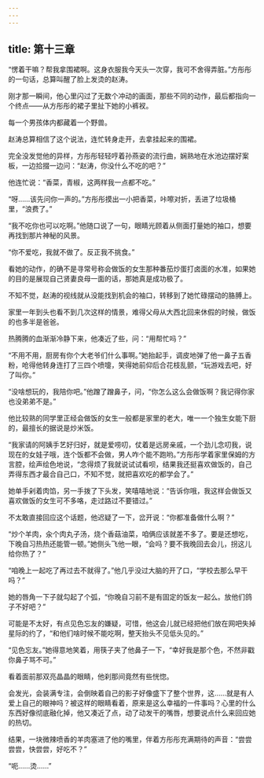 ```yaml
---
---
---
```

title: 第十三章
---




“愣着干嘛？帮我拿围裙啊。这身衣服我今天头一次穿，我可不舍得弄脏。”方彤彤的一句话，总算叫醒了脸上发烫的赵涛。

刚才那一瞬间，他心里闪过了无数个冲动的画面，那些不同的动作，最后都指向一个终点——从方彤彤的裙子里扯下她的小裤衩。

每一个男孩体内都藏着一个野兽。

赵涛总算相信了这个说法，连忙转身走开，去拿挂起来的围裙。

完全没发觉他的异样，方彤彤轻轻哼着孙燕姿的流行曲，娴熟地在水池边摆好案板，一边拾掇一边问：“赵涛，你没什么不吃的吧？”

他连忙说：“香菜，青椒，这两样我一点都不吃。”

“呀……该先问你一声的。”方彤彤摸出一小把香菜，咔嚓对折，丢进了垃圾桶里，“浪费了。”

“我不吃你也可以吃啊。”他随口说了一句，眼睛光顾着从侧面打量她的袖口，想要再找到那片神秘的风景。

“你不爱吃，我就不做了。反正我不挑食。”

看她的动作，的确不是寻常号称会做饭的女生那种番茄炒蛋打卤面的水准，如果她的目的是展现自己贤妻良母一面的话，那她真是成功极了。

不知不觉，赵涛的视线就从没能找到机会的袖口，转移到了她忙碌摆动的胳膊上。

家里一年到头也看不到几次这样的情景，难得父母从大西北回来休假的时候，做饭的也多半是爸爸。

热腾腾的血渐渐冷静下来，他凑近了些，问：“用帮忙吗？”

“不用不用，厨房有你个大老爷们什么事啊。”她抬起手，调皮地弹了他一鼻子五香粉，呛得他转身连打了三四个喷嚏，笑得她前仰后合花枝乱颤，“玩游戏去吧，好了叫你。”

“没啥想玩的，我陪你吧。”他蹭了蹭鼻子，问，“你怎么这么会做饭啊？我记得你家也没弟弟不是。”

他比较熟的同学里正经会做饭的女生一般都是家里的老大，唯一一个独生女能下厨的，最擅长的据说是炒米饭。

“我家请的阿姨手艺好归好，就是爱唠叨，仗着是远房亲戚，一个劲儿念叨我，说现在的女娃子哦，连个饭都不会做，男人咋个能不跑哟。”方彤彤学着家里保姆的方言腔，绘声绘色地说，“念得烦了我就说试试看呗，结果我还挺喜欢做饭的，自己弄得东西才最合自己口，不知不觉，就把喜欢吃的都学会了。”

她单手剁着肉馅，另一手拨了下头发，笑嘻嘻地说：“告诉你哦，我这样会做饭又喜欢做饭的女生可不多咯，走过路过不要错过。”

不太敢直接回应这个话题，他迟疑了一下，岔开说：“你都准备做什么啊？”

“炒个羊肉，汆个肉丸子汤，烧个香菇油菜，咱俩应该就差不多了。要是还想吃，下晚自习热热还能管一顿。”她侧头飞他一眼，“会吗？要不我晚回去会儿，拐这儿给你热了？”

“咱晚上一起吃了再过去不就得了。”他几乎没过大脑的开了口，“学校去那么早干吗？”

她的唇角一下子就勾起了个弧，“你晚自习前不是有固定的饭友一起么。放他们鸽子不好吧？”

可能是不太好，有点见色忘友的嫌疑，可惜，他这会儿就已经把他们放在网吧失掉星际的约了，“和他们啥时候不能吃啊，整天抬头不见低头见的。”

“见色忘友。”她得意地笑着，用筷子夹了他鼻子一下，“幸好我是那个色，不然非戳你鼻子骂不可。”

看着面前那双亮晶晶的眼睛，他刹那间竟然有些恍惚。

会发光，会装满专注，会倒映着自己的影子好像盛下了整个世界，这……就是有人爱上自己的眼神吗？被这样的眼睛看着，原来是这么幸福的一件事吗？心里的什么东西好像彻底融化掉，他又凑近了点，动了动发干的嘴唇，想要说点什么来回应她的热切。

结果，一块微辣喷香的羊肉塞进了他的嘴里，伴着方彤彤充满期待的声音：“尝尝尝尝，快尝尝，好吃不？”

“呃……烫……”